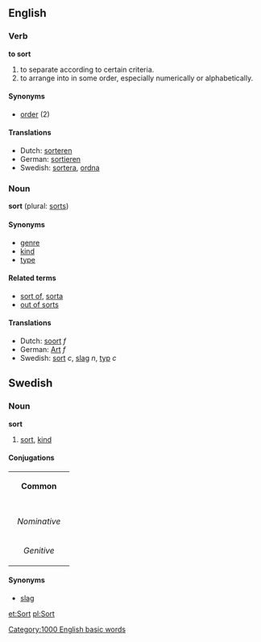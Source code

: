 ==English==
===Verb===
'''to sort'''

# to separate according to certain criteria.
# to arrange into in some order, especially numerically or alphabetically.

====Synonyms====
*[[order]] (2)

====Translations====
*Dutch: [[sorteren]]
*German: [[sortieren]]
*Swedish: [[sortera]], [[ordna]]

===Noun===
'''sort''' (plural: [[sorts]])

====Synonyms====
*[[genre]]
*[[kind]]
*[[type]]

====Related terms====
*[[sort of]], [[sorta]]
*[[out of sorts]]

====Translations====
*Dutch: [[soort]] ''f''
*German: [[Art]] ''f''
*Swedish: [[sort#Swedish|sort]] ''c'', [[slag#Swedish|slag]] ''n'', [[typ]] ''c''

==Swedish==
===Noun===
'''sort'''
#[[sort#English|sort]], [[kind]]

====Conjugations====
{| border=1 cellspacing=0 
| bgcolor=#FFFFF0 colspan=5 align=center | '''Common''' 
|- 
|- bgcolor=#FFFFF0 align=center 
! rowspan=2 | 
| colspan=2 width=105 | ''Singular'' 
| colspan=2 | ''Plural'' 
|- bgcolor=#FFFFF0 align=center 
| width=105 | ''Indefinite'' 
| width=105 | ''Definite'' 
| width=105 | ''Indefinite'' 
|  width=105 | ''Definite'' 
|- align=center 
| width=105 bgcolor=#FFFFF0 | ''Nominative'' 
| [[sort]] 
| [[sorten]] 
| [[sorter]] 
| [[sorterna]] 
|- align=center 
| width=105 bgcolor=#FFFFF0 | ''Genitive'' 
| [[sorts]] 
| [[sortens]] 
| [[sorters]] 
| [[sorternas]] 
|} 
====Synonyms====
*[[slag#Swedish|slag]]

[[Category:1000 English basic words]]

[[et:Sort]]
[[pl:Sort]]